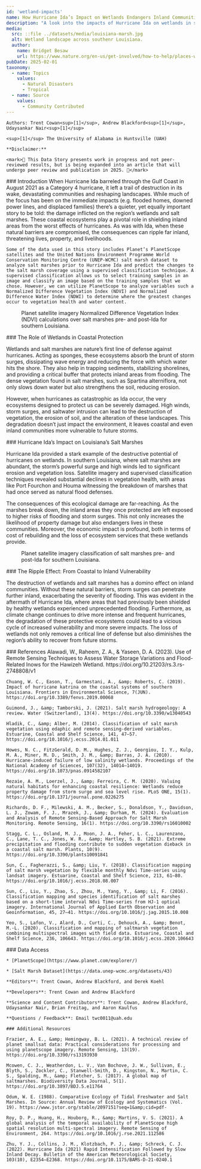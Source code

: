 ---
id: 'wetland-impacts'
name: How Hurricane Ida’s Impact on Wetlands Endangers Inland Communities
description: "A look into the impacts of Hurricane Ida on wetlands in southern Louisiana"
media:
  src: ::file ../datasets/media/louisiana-marsh.jpg
  alt: Wetland landscape across southenr Louisiana.
  author:
    name: Bridget Besaw
    url: https://www.nature.org/en-us/get-involved/how-to-help/places-we-protect/the-nature-conservancy-in-louisiana-gulf-coast-prairies-and-marshes/
pubDate: 2025-02-01
taxonomy:
  - name: Topics
    values:
      - Natural Disasters
      - Tropical
  - name: Source
    values:
      - Community Contributed
---

<Block>
  <Prose>

    Authors: Trent Cowan<sup>[1]</sup>, Andrew Blackford<sup>[1]</sup>, Udaysankar Nair<sup>[1]</sup>

    <sup>[1]</sup> The University of Alabama in Huntsville (UAH)

    **Disclaimer:** 
   
    <mark>🚧 This Data Story presents work in progress and not peer-reviewed results, but is being expanded into an article that will undergo peer review and publication in 2025. 🚧</mark>
  </Prose>
</Block>

<Block>
  <Prose>
    ### Introduction
    When Hurricane Ida barreled through the Gulf Coast in August 2021 as a Category 4 hurricane, it left a trail of destruction in its wake, devastating communities and reshaping landscapes. While much of the focus has been on the immediate impacts (e.g. flooded homes, downed power lines, and displaced families) there’s a quieter, yet equally important story to be told: the damage inflicted on the region’s wetlands and salt marshes. These coastal ecosystems play a pivotal role in shielding inland areas from the worst effects of hurricanes. As was with Ida, when these natural barriers are compromised, the consequences can ripple far inland, threatening lives, property, and livelihoods.

    Some of the data used in this story includes Planet’s PlanetScope satellites and the United Nations Environment Programme World Conservation Monitoring Centre (UNEP-WCMC) salt marsh dataset to analyze salt marshes prior to Hurricane Ida and predict the changes to the salt marsh coverage using a supervised classification technique. A supervised classification allows us to select training samples in an image and classify an image based on the training samples that we chose. However, we can utilize PlanetScope to analyze variables such a Normalized Difference Vegetation Index (NDVI) and Normalized Difference Water Index (NDWI) to determine where the greatest changes occur to vegetation health and water content.

  </Prose>
</Block>

<Block>
  <Figure>
  <Map
    datasetId='planetscope'
    layerId='ida-ndvi'
    dateTime='2021-08-23'
    zoom={10}
    center={[-90.45, 29.386]}
    compareDateTime='2021-09-09'
  />
  <Caption
    attrAuthor='NASA'
    attrUrl='https://nasa.gov/'
  >
    Planet satellite imagery Normalized Difference Vegetation Index (NDVI) calculations over salt marshes pre- and post-Ida for southern Louisiana.
  </Caption>
</Figure>
<Prose>
    ### The Role of Wetlands in Coastal Protection

   Wetlands and salt marshes are nature’s first line of defense against hurricanes. Acting as sponges, these ecosystems absorb the brunt of storm surges, dissipating wave energy and reducing the force with which water hits the shore. They also help in trapping sediments, stabilizing shorelines, and providing a critical buffer that protects inland areas from flooding. The dense vegetation found in salt marshes, such as Spartina alterniflora, not only slows down water but also strengthens the soil, reducing erosion.

   However, when hurricanes as catastrophic as Ida occur, the very ecosystems designed to protect us can be severely damaged. High winds, storm surges, and saltwater intrusion can lead to the destruction of vegetation, the erosion of soil, and the alteration of these landscapes. This degradation doesn’t just impact the environment, it leaves coastal and even inland communities more vulnerable to future storms.
  </Prose>
</Block>

<Block>
  <Prose>
   ### Hurricane Ida’s Impact on Louisiana’s Salt Marshes

   Hurricane Ida provided a stark example of the destructive potential of hurricanes on wetlands. In southern Louisiana, where salt marshes are abundant, the storm’s powerful surge and high winds led to significant erosion and vegetation loss. Satellite imagery and supervised classification techniques revealed substantial declines in vegetation health, with areas like Port Fourchon and Houma witnessing the breakdown of marshes that had once served as natural flood defenses.

   The consequences of this ecological damage are far-reaching. As the marshes break down, the inland areas they once protected are left exposed to higher risks of flooding and storm surges. This not only increases the likelihood of property damage but also endangers lives in these communities. Moreover, the economic impact is profound, both in terms of cost of rebuilding and the loss of ecosystem services that these wetlands provide.
  </Prose>
  <Figure>
  <Map
    datasetId='planetscope'
    layerId='marsh-ida'
    dateTime='2021-08-23'
    zoom={10}
    center={[-90.45, 29.386]}
    compareDateTime='2021-09-09'
  />
  <Caption
    attrAuthor='NASA'
    attrUrl='https://nasa.gov/'
  >
    Planet satellite imagery classification of salt marshes pre- and post-Ida for southern Louisiana.
  </Caption>
</Figure>
</Block>

<Block>
  <Prose>
   ### The Ripple Effect: From Coastal to Inland Vulnerability
   
   The destruction of wetlands and salt marshes has a domino effect on inland communities. Without these natural barriers, storm surges can penetrate further inland, exacerbating the severity of flooding. This was evident in the aftermath of Hurricane Ida, where areas that had previously been shielded by healthy wetlands experienced unprecedented flooding. Furthermore, as climate change continues to drive more intense and frequent hurricanes, the degradation of these protective ecosystems could lead to a vicious cycle of increased vulnerability and more severe impacts. The loss of wetlands not only removes a critical line of defense but also diminishes the region’s ability to recover from future storms.
  </Prose>
</Block>


<Block>
  <Prose>
    ### References
    Alawadi, W., Raheem, Z. A., &amp; Yaseen, D. A. (2023). Use of Remote Sensing Techniques to Assess Water Storage Variations and Flood-Related Inows for the Hawizeh Wetland. https://doi.org/10.21203/rs.3.rs-2748808/v1

    Chuang, W. C., Eason, T., Garmestani, A., &amp; Roberts, C. (2019). Impact of hurricane katrina on the coastal systems of southern Louisiana. Frontiers in Environmental Science, 7(JUN). https://doi.org/10.3389/fenvs.2019.00068
  
    Guimond, J., &amp; Tamborski, J. (2021). Salt marsh hydrogeology: A review. Water (Switzerland), 13(4). https://doi.org/10.3390/w13040543
  
    Hladik, C., &amp; Alber, M. (2014). Classification of salt marsh vegetation using edaphic and remote sensing-derived variables. Estuarine, Coastal and Shelf Science, 141, 47–57. https://doi.org/10.1016/j.ecss.2014.01.011

    Howes, N. C., FitzGerald, D. M., Hughes, Z. J., Georgiou, I. Y., Kulp, M. A., Miner, M. D., Smith, J. M., &amp; Barras, J. A. (2010). Hurricane-induced failure of low salinity wetlands. Proceedings of the National Academy of Sciences, 107(32), 14014–14019. https://doi.org/10.1073/pnas.0914582107

    Rezaie, A. M., Loerzel, J., &amp; Ferreira, C. M. (2020). Valuing natural habitats for enhancing coastal resilience: Wetlands reduce property damage from storm surge and sea level rise. PLoS ONE, 15(1). https://doi.org/10.1371/journal.pone.0226275

    Richards, D. F., Milewski, A. M., Becker, S., Donaldson, Y., Davidson, L. J., Zowam, F. J., Mrazek, J., &amp; Durham, M. (2024). Evaluation and Analysis of Remote Sensing-Based Approach for Salt Marsh Monitoring. Remote Sensing, 16(1). https://doi.org/10.3390/rs16010002

    Stagg, C. L., Osland, M. J., Moon, J. A., Feher, L. C., Laurenzano, C., Lane, T. C., Jones, W. R., &amp; Hartley, S. B. (2021). Extreme precipitation and flooding contribute to sudden vegetation dieback in a coastal salt marsh. Plants, 10(9). https://doi.org/10.3390/plants10091841

    Sun, C., Fagherazzi, S., &amp; Liu, Y. (2018). Classification mapping of salt marsh vegetation by flexible monthly Ndvi Time-series using landsat imagery. Estuarine, Coastal and Shelf Science, 213, 61–80. https://doi.org/10.1016/j.ecss.2018.08.007

    Sun, C., Liu, Y., Zhao, S., Zhou, M., Yang, Y., &amp; Li, F. (2016). Classification mapping and species identification of salt marshes based on a short-time interval Ndvi Time-series from HJ-1 optical imagery. International Journal of Applied Earth Observation and Geoinformation, 45, 27–41. https://doi.org/10.1016/j.jag.2015.10.008

    Yeo, S., Lafon, V., Alard, D., Curti, C., Dehouck, A., &amp; Benot, M.-L. (2020). Classification and mapping of saltmarsh vegetation combining multispectral images with field data. Estuarine, Coastal and Shelf Science, 236, 106643. https://doi.org/10.1016/j.ecss.2020.106643

  </Prose>
</Block>

<Block>
  <Prose>
    ### Data Access

    * [PlanetScope](https://www.planet.com/explorer/)

    * [Salt Marsh Dataset](https://data.unep-wcmc.org/datasets/43)
  </Prose>
</Block>

<Block>
  <Prose>

    **Editors**: Trent Cowan, Andrew Blackford, and Derek Koehl

    **Developers**: Trent Cowan and Andrew Blackford

    **Science and Content Contributors**: Trent Cowan, Andrew Blackford, Udaysankar Nair, Brian Freitag, and Aaron Kaulfus

    **Questions / Feedback**: Email twc0011@uah.edu

    ### Additional Resources

    Frazier, A. E., &amp; Hemingway, B. L. (2021). A technical review of planet smallsat data: Practical considerations for processing and using planetscope imagery. Remote Sensing, 13(19). https://doi.org/10.3390/rs13193930
 
    Mcowen, C. J., Weatherdon, L. V., Van Bochove, J. W., Sullivan, E., Blyth, S., Zockler, C., Stanwell-Smith, D., Kingston, N., Martin, C. S., Spalding, M., &amp; Fletcher, S. (2017). A global map of saltmarshes. Biodiversity Data Journal, 5(1). https://doi.org/10.3897/BDJ.5.e11764

    Odum, W. E. (1988). Comparative Ecology of Tidal Freshwater and Salt Marshes. In Source: Annual Review of Ecology and Systematics (Vol. 19). https://www.jstor.org/stable/2097151?seq=1&amp;cid=pdf-

    Roy, D. P., Huang, H., Houborg, R., &amp; Martins, V. S. (2021). A global analysis of the temporal availability of PlanetScope high spatial resolution multi-spectral imagery. Remote Sensing of Environment, 264. https://doi.org/10.1016/j.rse.2021.112586

    Zhu, Y. J., Collins, J. M., Klotzbach, P. J., &amp; Schreck, C. J. (2022). Hurricane Ida (2021) Rapid Intensification Followed by Slow Inland Decay. Bulletin of the American Meteorological Society, 103(10), E2354–E2368. https://doi.org/10.1175/BAMS-D-21-0240.1

  </Prose>
</Block>